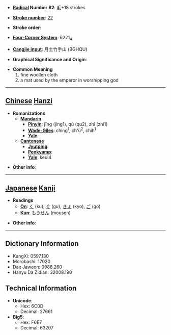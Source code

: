 * '''[[Wiktionary:Chinese radical index| Radical]] Number 82''': [[Wiktionary:Chinese radical index 毛|毛]]+18 strokes

* '''[[Wiktionary:Chinese total strokes index|Stroke number]]''': [[Wiktionary:Chinese total strokes index 22|22]]

* '''Stroke order''': 

* '''[[Wiktionary:Chinese four corner index|Four-Corner System]]''': 6221<sub>4</sub>

* '''[[Wiktionary:Chinese Cangjie index|Cangjie input]]''': 月土竹手山 (BGHQU)

* '''Graphical Significance and Origin''': 

* '''Common Meaning'''
*#fine woollen cloth
*# a mat used by the emperor in worshipping god


----

== [[Chinese]] [[Hanzi]] ==

* '''Romanizations'''
** '''[[Mandarin]]'''
*** '''[[Pinyin]]''': jīng (jing1), qú (qu2), zhī (zhi1)
*** '''[[Wade-Giles]]''': ching<sup>1</sup>, ch'ü<sup>2</sup>, chih<sup>1</sup>
*** '''[[Yale]]''': 
** '''[[Cantonese]]'''
*** '''[[Jyutping]]''':
*** '''[[Penkyamp]]''': 
*** '''[[Yale]]''': keui4

* '''Other info''': 

----

== [[Japanese]] [[Kanji]] ==

* '''Readings'''
** '''[[On]]''': [[く]] (ku), [[ぐ]] (gu), [[きょ]] (kyo), [[ご]] (go)
** '''[[Kun]]''': [[もうせん]] (mousen)

* '''Other info''':  

----

== Dictionary Information ==

* KangXi: 0597.130
* Morobashi: 17020
* Dae Jaweon: 0988.260
* Hanyu Da Zidian: 32008.190

== Technical Information ==

* '''Unicode''':
** Hex: 6C0D
** Decimal: 27661
* '''Big5''':
** Hex: F6E7
** Decimal: 63207